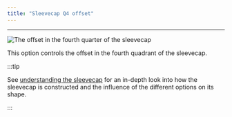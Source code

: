 ```yaml
---
title: "Sleevecap Q4 offset"
---
```


***

![The offset in the fourth quarter of the sleevecap](./sleevecapq4offset.svg)

This option controls the offset in the fourth quadrant of the sleevecap.

:::tip


See [understanding the sleevecap](/docs/designs/brian/options#understanding-the-sleevecap) for an in-depth
look into how the sleevecap is constructed and the influence of the different options on its shape.

:::





